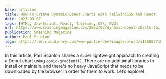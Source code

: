 ```yaml
---
base: articles
title: How To Create Dynamic Donut Charts With TailwindCSS And React
date: 2023-03-07
tags: [HTML, JavaScript, React, Tailwind, CSS, SVG]
url: https://www.smashingmagazine.com/2023/03/dynamic-donut-charts-tailwind-css-react/
publication: Smashing Magazine
author: Paul Scanlon
logo: https://res.cloudinary.com/www-paulie-dev/image/upload/v1658077182/paulie.dev/Logos/smashing-magazine-logo_rhvh4j.png
---
```


In this article, Paul Scanlon shares a super lightweight approach to creating a Donut chart using `conic-gradient()`.
There are no additional libraries to install or maintain, and there's no heavy JavaScript that needs to be downloaded by
the browser in order for them to work. Let's explore!
